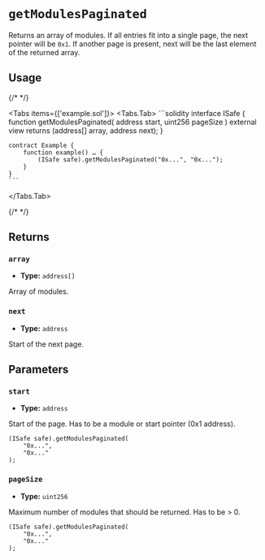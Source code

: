 
# `getModulesPaginated`

Returns an array of modules. If all entries fit into a single page, the next pointer will be `0x1`. If another page is present, next will be the last element of the returned array.

## Usage

{/* <!-- vale off --> */}

<Tabs items={['example.sol']}>
  <Tabs.Tab>
    ```solidity
    interface ISafe {
        function getModulesPaginated(
            address start,
            uint256 pageSize
        ) external view returns (address[] array, address next);
    }

    contract Example {
        function example() … {
            (ISafe safe).getModulesPaginated("0x...", "0x...");
        }
    }
    ```
  </Tabs.Tab>
</Tabs>

{/* <!-- vale on --> */}

## Returns

### `array`

- **Type:** `address[]`

Array of modules.

### `next`

- **Type:** `address`

Start of the next page.

## Parameters

### `start`

- **Type:** `address`

Start of the page. Has to be a module or start pointer (0x1 address).

```solidity focus=2
(ISafe safe).getModulesPaginated(
    "0x...",
    "0x..."
);
```

### `pageSize`

- **Type:** `uint256`

Maximum number of modules that should be returned. Has to be > 0.

```solidity focus=3
(ISafe safe).getModulesPaginated(
    "0x...",
    "0x..."
);
```
